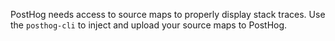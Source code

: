 
PostHog needs access to source maps to properly display stack traces. Use the `posthog-cli` to inject and upload your source maps to PostHog.

<NextJsUploadSourceMaps/>